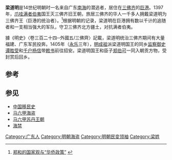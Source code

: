 '''梁道明'''是14世纪明朝时一名来自广东[[南海|南海]]的潜逃者，居住在[[三佛齐|三佛齐]]的[[巨港|巨港]]。1397年，[[爪哇|爪哇]][[满者伯夷|满者伯夷]]国王灭三佛齐旧王朝，旅居三佛齐的华人一千多人拥戴梁道明为三佛齐王（巨港的统治者）。<ref>[http://www.fjql.org/qszl/xsyj65.htm 郑和的国家观与“华侨政策”] {{webarchive|url=https://web.archive.org/web/20110726055349/http://www.fjql.org/qszl/xsyj65.htm |date=2011-07-26 }}</ref>根据明朝的记录，梁道明在巨港拥有数以千计的追随者和一支相当强大的军队，守卫三佛齐北方疆土，对抗满者伯夷。

據《明史》〈卷三百二十四─外國五/三佛齊〉記載，梁道明统治三佛齐期间有大量福建、广东军民投奔。1405年（[[永乐|永乐]]三年），[[明成祖|明成祖]]派梁道明国王的同乡[[监察御史|监察御史]][[谭胜受|谭胜受]]和[[千户|千户]][[杨信|杨信]]带[[敕书|敕书]]前往招安。梁道明国王和臣子[[郑伯可|郑伯可]]一同入朝贡方物，受封赏后回乡。

== 参考 ==
{{Reflist}}

== 参见 ==
* [[中国移民史|中国移民史]]
* [[马六甲海盗|马六甲海盗]]
* [[马六甲苏丹王朝|马六甲苏丹王朝]]
* [[海禁|海禁]]

[[Category:广东人|Category:广东人]]
[[Category:明朝海盗|Category:明朝海盗]]
[[Category:明朝民变领袖|Category:明朝民变领袖]]
[[Category:梁姓|Category:梁姓]]
